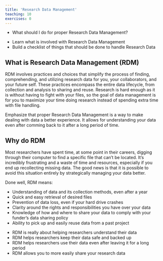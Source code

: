 ---
title: 'Research Data Management'
teaching: 10
exercises: 0
---

:::::::::::::::::::::::::::::::::::::: questions 

- What should I do for proper Research Data Management?

::::::::::::::::::::::::::::::::::::::::::::::::

::::::::::::::::::::::::::::::::::::: objectives

- Learn what is involved with Research Data Management
- Build a checklist of things that should be done to handle Research Data

::::::::::::::::::::::::::::::::::::::::::::::::

## What is Research Data Management (RDM)

RDM involves practices and choices that simplify the process of finding, comprehending, 
and utilizing research data for you, your collaborators, and your future self. These 
practices encompass the entire data lifecycle, from collection and analysis to sharing 
and reuse. Research is hard enough as it is without having to
fight with your files, so the goal of data management is for you to maximize
your time doing research instead of spending extra time with file handling.

:::::::::::::::::::::::::::::::::::::::::::::::::::::::::::::::::::: instructor

Emphasize that proper Research Data Management is a way to make dealing with data
a better experience. It allows for understanding your data even after comming back
to it after a long period of time.

::::::::::::::::::::::::::::::::::::::::::::::::::::::::::::::::::::::::::::::::

## Why do RDM

Most researchers have spent time, at some point in their careers, digging through
their computer to find a specific file that can’t be located. It’s incredibly frustrating
and a waste of time and resources, especially if you end up recollecting
missing data. The good news is that it is possible to avoid this situation entirely
by strategically managing your data better.

Done well, RDM means:

- Understanding of data and its collection methods, even after a year
- Quick and easy retrieval of desired files
- Prevention of data loss, even if your hard drive crashes
- Clarity around the rights and responsibilities you have over your data
- Knowledge of how and where to share your data to comply with your funder’s
data sharing policy
- Ability to pick up and easily reuse data from a past project

::::::::::::::::::::::::::::::::::::: keypoints 

- RDM is really about helping researchers understand their data
- RDM helps researchers keep their data safe and backed up
- RDM helps researchers use their data even after leaving it for a long period
- RDM allows you to more easily share your research data

::::::::::::::::::::::::::::::::::::::::::::::::

